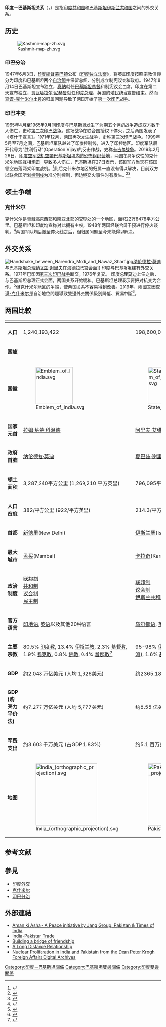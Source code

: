 {{Infobox bilateral relations|印度 - 巴基斯坦|Pakistan|India|map=Pakistan India Locator 2.png}}
'''印度－巴基斯坦关系'''（{{lang-hi|भारत-पाकिस्तान सम्बन्ध}}，{{lang-ur|پاک بھارت تعلقات}}）是指[[印度共和国|印度共和国]]和[[巴基斯坦伊斯兰共和国|巴基斯坦伊斯兰共和国]]之间的外交关系。

== 历史 ==
[[File:Kashmir-map-zh.svg|thumb]]
===印巴分治===
1947年6月3日，[[印度總督|印度總督]][[蒙巴頓|蒙巴頓]]公布《[[蒙巴顿方案|印度独立法案]]》，将英属印度按照宗教信仰分为印度和巴基斯坦两个[[自治領|自治領]]并保留总督，分别成立制宪议会和政府。1947年8月14日巴基斯坦宣布独立，[[真納|真納]]就任[[总督|巴基斯坦总督]]和制宪议会主席。印度在第二天宣布独立，[[贾瓦哈拉尔·尼赫鲁|贾瓦哈拉尔·尼赫鲁]]就任[[印度总理|印度总理]]，英国的殖民统治宣告结束。然而[[查谟-克什米尔土邦|查谟-克什米尔土邦]]的归属问题导致了两国开始了[[克什米尔战争|第一次印巴战争]]。

===印巴冲突===
1965年4月至1965年9月间印度与巴基斯坦发生了为期五个月的战争造成双方数千人伤亡，史称[[第二次印巴战争|第二次印巴战争]]。这场战争在联合国授权下停火，之后两国发表了《[[塔什干宣言|塔什干宣言]]》。1971年12月，两国再次发生战争，史称[[第三次印巴战争|第三次印巴战争]]。1999年5月至7月之间，巴基斯坦军队越过了印度控制线，进入了印控地区。印度军队展开代号为“胜利行动”(Operation Vijay)的反击作战，史称[[卡吉尔战争|卡吉尔战争]]。2019年2月26日，[[2019年印巴武装冲突|印度空军战机空袭巴基斯坦境内的恐怖组织营地]]，两国在具争议性的克什米尔地区互相炮击，导致多人伤亡，巴基斯坦在27日表示，该国军方当天在该国领空击落两架印度战机。<ref>{{cite web |author1=编译 张明钧 |author2=审校 艾茂林 |title=巴基斯坦击落两架印度飞机 并对克什米尔进行空袭 |url=https://cn.reuters.com/article/pakistan-shot-india-jet-0227-idCNKCS1QG0S8 |publisher=路透社 |accessdate=2019-02-27 |archive-date=2019-06-11 |archive-url=https://web.archive.org/web/20190611205834/https://cn.reuters.com/article/pakistan-shot-india-jet-0227-idCNKCS1QG0S8 |dead-url=no }}</ref>此后克什米尔地区的归属一直没有得以解决，目前双方以联合国所划[[印巴控制线|控制线]]为准分别控制，但边境交火事件时有发生。<ref>{{cite web|url=http://news.66wz.com/system/2013/06/08/103679525.shtml|title=印巴边界地区再起战火 印方称过去两周交火三次|publisher=文汇报|accessdate=2015年11月14日|archive-date=2020年8月3日|archive-url=https://web.archive.org/web/20200803175415/http://news.66wz.com/system/2013/06/08/103679525.shtml|dead-url=no}}</ref><ref>{{cite web|url=http://news.sina.com.cn/o/2015-08-29/doc-ifxhkaeq8848523.shtml|title=印巴边境武装冲突致平民死伤|date=2015年8月29日|publisher=湖北日报|accessdate=2015年11月14日|archive-date=2019年6月8日|archive-url=https://web.archive.org/web/20190608182456/http://news.sina.com.cn/o/2015-08-29/doc-ifxhkaeq8848523.shtml|dead-url=no}}</ref>

==领土争端==
=== 克什米尔 ===
{{See also|克什米尔冲突}}

克什米尔是青藏高原西部和南亚北部的交界处的一个地区，面积22万8478平方公里。巴基斯坦和印度均宣称对此拥有主权。1948年两国经联合国干预进行停火谈判。<ref>{{cite web|url=http://www.un.org/zh/documents/view_doc.asp?symbol=S/RES/38(1948)|title=联合国安全理事会1948年1月17日决议|access-date=2022年2月20日|archive-date=2019年6月22日|archive-url=https://web.archive.org/web/20190622202114/https://www.un.org/zh/documents/view_doc.asp?symbol=S%2FRES%2F38%281948%29|dead-url=no}}</ref>两国军队均后撤至停火线之后，但归属问题至今未能得以解决。

==外交关系==
[[File:Handshake_between_Narendra_Modi_and_Nawaz_Sharif.jpg|thumb]][[纳伦德拉·莫迪|纳伦德拉·莫迪]]与[[巴基斯坦总理|巴基斯坦总理]][[纳瓦兹·谢里夫|纳瓦兹·谢里夫]]在海德拉巴宫会面]]
印度与巴基斯坦建有外交关系。1971年巴印因[[第三次印巴战争|第三次印巴战争]]断交，1976年复交。
印度总理莫迪上任之后，与巴基斯坦总理正式会面，两国关系开始缓和。巴基斯坦总理表示要把对抗变为合作。<ref>{{cite web
|url=http://news.sina.com.cn/w/2014-05-29/071030254319.shtml
|title=印巴总理“里程碑式”会晤
|access-date=2015-11-14
|archive-date=2019-06-12
|archive-url=https://web.archive.org/web/20190612064452/http://news.sina.com.cn/w/2014-05-29/071030254319.shtml
|dead-url=no
}}</ref>但克什米尔地区的争端，使两国关系不容易得到改善。2019年，兩國又因[[查谟-克什米尔邦|查谟-克什米尔邦]]自治地位問題導致雙邊外交關係級別降低、貿易中斷<ref>{{Cite web |url=http://www.xinhuanet.com/world/2019-08/08/c_1124849723.htm |title=巴基斯坦宣布降低与印度外交关系级别并中断双边贸易 |accessdate=2019-08-08 |archive-date=2019-08-08 |archive-url=https://web.archive.org/web/20190808161950/http://www.xinhuanet.com/world/2019-08/08/c_1124849723.htm |dead-url=no }}</ref>。

==两国比較==
{| class="wikitable"
|-
!
! {{Flag|India}}
! {{Flag|Pakistan}}
|-
| '''人口'''
| 1,240,193,422
| 198,600,000
|-
|'''国旗'''
|{{flagicon|India|size=120px}}
|{{flagicon|Pakistan|size=120px}}
|-
|'''国徽'''
|[[File:Emblem_of_India.svg|120px]]
|[[File:State_emblem_of_Pakistan.svg|120px]]
|-
|'''国家元首'''
|[[拉姆·纳特·科温德|拉姆·纳特·科温德]]
|[[阿里夫·艾维|阿里夫·艾维]]
|-
|'''政府首脑'''
|[[纳伦德拉·莫迪|纳伦德拉·莫迪]]
|[[夏巴兹·谢里夫|夏巴兹·谢里夫]]
|-
| '''领土面积'''
| 3,287,240平方公里 (1,269,210 平方英里)
| 796,095平方公里 (307,374 平方英里)
|-
| '''人口密度'''
| 382/平方公里 (922/平方英里)
| 214.3/平方公里 (555/平方英里)
|-
| '''首都'''
| [[新德里|新德里]](New Delhi)
| [[伊斯兰堡|伊斯兰堡]](Islamabad)
|-
| '''最大城市'''
| [[孟买|孟买]](Mumbai)
| [[卡拉奇|卡拉奇]](Karachi)
|-
| '''政治制度'''
| [[联邦制|联邦制]]<br>[[共和制|共和制]]<br>[[议会制|议会制]]<br>[[民主制|民主制]]
| [[联邦制|联邦制]]<br>[[议会制|议会制]]<br>[[伊斯兰共和国|伊斯兰共和国]]
|-
| '''官方语言'''
| [[印地语|印地语]], [[英语|英语]]以及其他20种语言
| [[乌尔都语|乌尔都语]], [[英语|英语]]
|-
| '''主要宗教'''
| 80.5% [[印度教|印度教]], 13.4% [[伊斯兰教|伊斯兰教]], 2.3% [[基督教|基督教]], 1.9% [[锡克教|锡克教]], 0.8% [[佛教|佛教]], 0.4% [[耆那教|耆那教]]<ref>{{cite web|url=https://www.cia.gov/library/publications/the-world-factbook/geos/in.html|title=CIA World Factbook - India|publisher=CIA|accessdate=20 June 2011|archive-date=2008-06-11|archive-url=https://web.archive.org/web/20080611033144/https://www.cia.gov/library/publications/the-world-factbook/geos/in.html|dead-url=no}}</ref>
| 95-98% [[伊斯兰教|伊斯兰教]] (80-95% [[逊尼派|逊尼派]], 5-20% [[什叶派|什叶派]]), 1.6% [[基督教|基督教]], 1.6% [[印度教|印度教]]以及其他宗教
|-
| '''GDP'''
| 约2.048 万亿美元 (人均 1,626美元)
| 约2365.18 亿美元 (人均 1,295美元)
|-
| '''GDP (购买力平价法)'''
| 约7.277 万亿美元 (人均 5,777美元)
| 约8.55 亿美元 (人均 $4,699美元)
|-
| '''军费支出'''
| 约3.603 千万美元 (占GDP 1.83%)
| 约5.1 百万美元 (占GDP 2.8%)
|-
| '''地图'''
| [[File:India_(orthographic_projection).svg|200px]]
| [[File:Pakistan_(orthographic_projection).svg|200px]]
|}

==参考文献==
{{reflist|colwidth=30em}}

==參見==
{{portal box|印度|國際關係}}
*[[印度外交|印度外交]]
*[[克什米尔|克什米尔]]
*[[印巴分治|印巴分治]]
==外部連結==
* [https://web.archive.org/web/20140907043651/http://amankiasha.com/ Aman ki Asha - A Peace initiative by Jang Group, Pakistan & Times of India]
* [http://indiapakistantrade.org/ India-Pakistan Trade]{{Wayback|url=http://indiapakistantrade.org/ |date=20130422032631 }}
* [http://ibnlive.in.com/airtel/guest01_rahu.html Building a bridge of friendship]{{Wayback|url=http://ibnlive.in.com/airtel/guest01_rahu.html |date=20120222031428 }}
* [http://articles.timesofindia.indiatimes.com/2008-03-30/india/27772896_1_kashmir-singh-forum-ekta-kapoor A Long Distance Relationship]{{Wayback|url=http://articles.timesofindia.indiatimes.com/2008-03-30/india/27772896_1_kashmir-singh-forum-ekta-kapoor |date=20121022052349 }}
* [https://web.archive.org/web/20130514232235/http://repository.library.georgetown.edu/handle/10822/552636 Nuclear Proliferation in India and Pakistain] from the [https://web.archive.org/web/20160115205405/https://repository.library.georgetown.edu/handle/10822/552494 Dean Peter Krogh Foreign Affairs Digital Archives]

{{印度外交}}
{{巴基斯坦外交}}
[[Category:印度－巴基斯坦關係|Category:印度－巴基斯坦關係]]
[[Category:巴基斯坦雙邊關係|Category:巴基斯坦雙邊關係]]
[[Category:印度雙邊關係|Category:印度雙邊關係]]